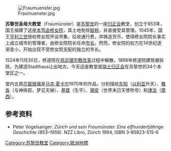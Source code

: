 [[File:Fraumuenster.jpg|thumb]]

'''苏黎世圣母大教堂'''（Fraumünster）是[[苏黎世|苏黎世]]的一座[[归正会|归正会]]教堂，创立于853年，国王捐建了这座[[本笃会|本笃会]][[修女院|修女院]]，其土地免除[[赋税|赋税]]，并直接受其管理。1045年，国王[[亨利三世|亨利三世]]授权修女院开设市集，征收通行费，并铸造货币，使得修女院院长事实上成立城市的管理者，由修女院院长任命[[市长|市长]]。然而，修女院的权力在14世纪逐渐变小，开始出现不受修女院支配的独立的市长。

1524年11月30日，修道院在[[慈运理|慈运理]][[宗教改革|宗教改革]]过程中解散，1898年修道院建筑被拆除，为建造Stadthaus让出地方。今天这座教堂是[[瑞士归正会|瑞士归正会]]在苏黎世的34个本堂区之一。

堂内五扇[[花窗玻璃|花窗玻璃]]是[[马克·夏卡尔|马克·夏卡尔]]1970年的作品，分别描绘[[先知|先知]]（[[以利亚|以利亚]]升天）、[[雅各|雅各]]（与神摔跤、梦见天梯）、[[基督|基督]]（生平）、[[锡安|锡安]]（世界末日天使吹号）和[[律法|律法]]（[[摩西|摩西]]）。

== 参考资料 ==
* Peter Vogelsanger: ''Zürich und sein Fraumünster. Eine elfhundertjährige Geschichte (853–1956)''. NZZ Libro, Zürich 1994, ISBN 3-85823-515-6

{{coord|47|22|11|N|8|32|28|E|region:CH-ZH_type:landmark|display=title}}

{{Authority control}}
[[Category:苏黎世教堂|Category:苏黎世教堂]]
[[Category:歐洲地標|Category:歐洲地標]]